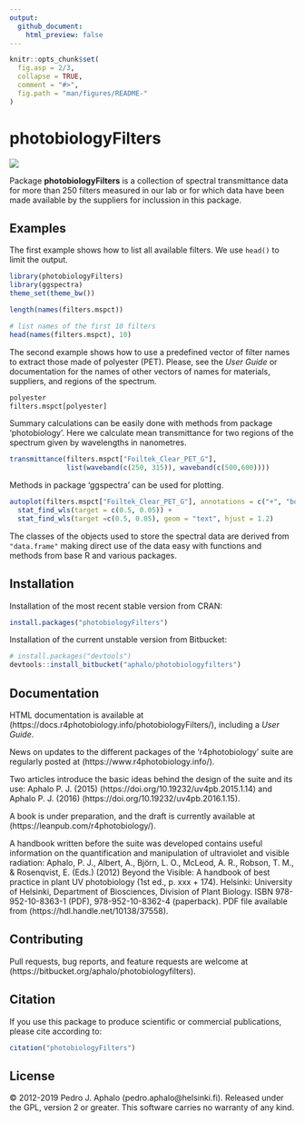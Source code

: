 ```yaml
---
output:
  github_document:
    html_preview: false
---
```


```r
knitr::opts_chunk$set(
  fig.asp = 2/3,
  collapse = TRUE,
  comment = "#>",
  fig.path = "man/figures/README-"
)
```

# photobiologyFilters

[![](https://www.r-pkg.org/badges/version/photobiologyFilters)](https://cran.r-project.org/package=photobiologyFilters) 

Package **photobiologyFilters** is a collection of spectral transmittance data for more than 250 filters measured in our lab or for which data have been made available by the suppliers for inclussion in this package.

## Examples

The first example shows how to list all available filters. We use `head()` to
limit the output.

```r
library(photobiologyFilters)
library(ggspectra)
theme_set(theme_bw())
```


```r
length(names(filters.mspct))
```


```r
# list names of the first 10 filters
head(names(filters.mspct), 10)
```

The second example shows how to use a predefined vector of filter names to extract
those made of polyester (PET). Please, see the _User Guide_ or documentation
for the names of other vectors of names for materials, suppliers, and regions of
the spectrum.

```r
polyester
filters.mspct[polyester]
```

Summary calculations can be easily done with methods from package 'photobiology'. Here we calculate mean transmittance for two regions of the spectrum given by wavelengths in nanometres.

```r
transmittance(filters.mspct["Foiltek_Clear_PET_G"], 
              list(waveband(c(250, 315)), waveband(c(500,600))))
```

Methods in package 'ggspectra' can be used for plotting.

```r
autoplot(filters.mspct["Foiltek_Clear_PET_G"], annotations = c("+", "boundaries")) +
  stat_find_wls(target = c(0.5, 0.05)) +
  stat_find_wls(target =c(0.5, 0.05), geom = "text", hjust = 1.2)
```

The classes of the objects used to store the spectral data are derived from `"data.frame"` making direct use of the data easy with functions and methods 
from base R and various packages.

## Installation

Installation of the most recent stable version from CRAN:

```r
install.packages("photobiologyFilters")
```

Installation of the current unstable version from Bitbucket:

```r
# install.packages("devtools")
devtools::install_bitbucket("aphalo/photobiologyfilters")
```

## Documentation 

HTML documentation is available at (https://docs.r4photobiology.info/photobiologyFilters/), including a _User Guide_.

News on updates to the different packages of the 'r4photobiology' suite are regularly posted at (https://www.r4photobiology.info/).

Two articles introduce the basic ideas behind the design of the suite and its use:
Aphalo P. J. (2015) (https://doi.org/10.19232/uv4pb.2015.1.14) and Aphalo P. J. (2016)  (https://doi.org/10.19232/uv4pb.2016.1.15).

A book is under preparation, and the draft is currently available at (https://leanpub.com/r4photobiology/).

A handbook written before the suite was developed contains useful information on the quantification and manipulation of ultraviolet and visible radiation:
Aphalo, P. J., Albert, A., Björn, L. O., McLeod, A. R., Robson, T. M., & Rosenqvist, E. (Eds.) (2012) Beyond the Visible: A handbook of best practice in plant UV photobiology (1st ed., p. xxx + 174). Helsinki: University of Helsinki, Department of Biosciences, Division of Plant Biology. ISBN 978-952-10-8363-1 (PDF), 978-952-10-8362-4 (paperback). PDF file available from (https://hdl.handle.net/10138/37558).

## Contributing

Pull requests, bug reports, and feature requests are welcome at (https://bitbucket.org/aphalo/photobiologyfilters).

## Citation

If you use this package to produce scientific or commercial publications, please cite according to:

```r
citation("photobiologyFilters")
```

## License

© 2012-2019 Pedro J. Aphalo (pedro.aphalo@helsinki.fi). Released under the GPL, version 2 or greater. This software carries no warranty of any kind.

